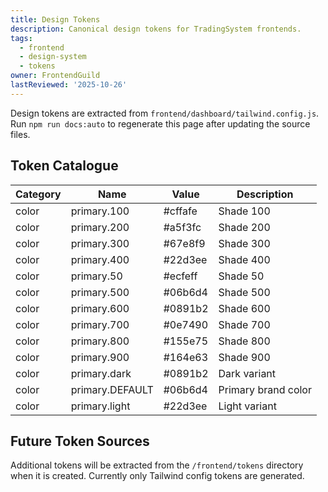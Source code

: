 ```yaml
---
title: Design Tokens
description: Canonical design tokens for TradingSystem frontends.
tags:
  - frontend
  - design-system
  - tokens
owner: FrontendGuild
lastReviewed: '2025-10-26'
---
```


<!-- AUTO-GENERATED by docs:auto - DO NOT EDIT MANUALLY -->
<!-- AUTO-GENERATED by docs:auto - DO NOT EDIT MANUALLY -->
<!-- AUTO-GENERATED by docs:auto - DO NOT EDIT MANUALLY -->
<!-- AUTO-GENERATED by docs:auto - DO NOT EDIT MANUALLY -->
<!-- AUTO-GENERATED by docs:auto - DO NOT EDIT MANUALLY -->
<!-- AUTO-GENERATED by docs:auto - DO NOT EDIT MANUALLY -->
<!-- AUTO-GENERATED by docs:auto - DO NOT EDIT MANUALLY -->
<!-- AUTO-GENERATED by docs:auto - DO NOT EDIT MANUALLY -->
<!-- AUTO-GENERATED by docs:auto - DO NOT EDIT MANUALLY -->
<!-- AUTO-GENERATED by docs:auto - DO NOT EDIT MANUALLY -->
<!-- AUTO-GENERATED by docs:auto - DO NOT EDIT MANUALLY -->
<!-- AUTO-GENERATED by docs:auto - DO NOT EDIT MANUALLY -->
<!-- AUTO-GENERATED by docs:auto - DO NOT EDIT MANUALLY -->
<!-- AUTO-GENERATED by docs:auto - DO NOT EDIT MANUALLY -->
<!-- AUTO-GENERATED by docs:auto - DO NOT EDIT MANUALLY -->
<!-- AUTO-GENERATED by docs:auto - DO NOT EDIT MANUALLY -->
<!-- AUTO-GENERATED by docs:auto - DO NOT EDIT MANUALLY -->
<!-- AUTO-GENERATED by docs:auto - DO NOT EDIT MANUALLY -->
<!-- AUTO-GENERATED by docs:auto - DO NOT EDIT MANUALLY -->
<!-- AUTO-GENERATED by docs:auto - DO NOT EDIT MANUALLY -->
<!-- AUTO-GENERATED by docs:auto - DO NOT EDIT MANUALLY -->
<!-- AUTO-GENERATED by docs:auto - DO NOT EDIT MANUALLY -->
<!-- AUTO-GENERATED by docs:auto - DO NOT EDIT MANUALLY -->
<!-- AUTO-GENERATED by docs:auto - DO NOT EDIT MANUALLY -->
<!-- AUTO-GENERATED by docs:auto - DO NOT EDIT MANUALLY -->
<!-- AUTO-GENERATED by docs:auto - DO NOT EDIT MANUALLY -->
<!-- AUTO-GENERATED by docs:auto - DO NOT EDIT MANUALLY -->
<!-- AUTO-GENERATED by docs:auto - DO NOT EDIT MANUALLY -->
<!-- AUTO-GENERATED by docs:auto - DO NOT EDIT MANUALLY -->
<!-- AUTO-GENERATED by docs:auto - DO NOT EDIT MANUALLY -->
<!-- AUTO-GENERATED by docs:auto - DO NOT EDIT MANUALLY -->
<!-- AUTO-GENERATED by docs:auto - DO NOT EDIT MANUALLY -->
<!-- AUTO-GENERATED by docs:auto - DO NOT EDIT MANUALLY -->
<!-- AUTO-GENERATED by docs:auto - DO NOT EDIT MANUALLY -->
<!-- AUTO-GENERATED by docs:auto - DO NOT EDIT MANUALLY -->
<!-- AUTO-GENERATED by docs:auto - DO NOT EDIT MANUALLY -->
<!-- AUTO-GENERATED by docs:auto - DO NOT EDIT MANUALLY -->
<!-- AUTO-GENERATED by docs:auto - DO NOT EDIT MANUALLY -->
<!-- AUTO-GENERATED by docs:auto - DO NOT EDIT MANUALLY -->
<!-- AUTO-GENERATED by docs:auto - DO NOT EDIT MANUALLY -->
<!-- AUTO-GENERATED by docs:auto - DO NOT EDIT MANUALLY -->
<!-- AUTO-GENERATED by docs:auto - DO NOT EDIT MANUALLY -->
<!-- AUTO-GENERATED by docs:auto - DO NOT EDIT MANUALLY -->
<!-- AUTO-GENERATED by docs:auto - DO NOT EDIT MANUALLY -->
<!-- AUTO-GENERATED by docs:auto - DO NOT EDIT MANUALLY -->
<!-- AUTO-GENERATED by docs:auto - DO NOT EDIT MANUALLY -->
<!-- AUTO-GENERATED by docs:auto - DO NOT EDIT MANUALLY -->
<!-- AUTO-GENERATED by docs:auto - DO NOT EDIT MANUALLY -->
<!-- AUTO-GENERATED by docs:auto - DO NOT EDIT MANUALLY -->
<!-- AUTO-GENERATED by docs:auto - DO NOT EDIT MANUALLY -->
<!-- AUTO-GENERATED by docs:auto - DO NOT EDIT MANUALLY -->
<!-- AUTO-GENERATED by docs:auto - DO NOT EDIT MANUALLY -->
<!-- AUTO-GENERATED by docs:auto - DO NOT EDIT MANUALLY -->
<!-- AUTO-GENERATED by docs:auto - DO NOT EDIT MANUALLY -->
<!-- AUTO-GENERATED by docs:auto - DO NOT EDIT MANUALLY -->
<!-- AUTO-GENERATED by docs:auto - DO NOT EDIT MANUALLY -->
<!-- AUTO-GENERATED by docs:auto - DO NOT EDIT MANUALLY -->
<!-- AUTO-GENERATED by docs:auto - DO NOT EDIT MANUALLY -->
<!-- AUTO-GENERATED by docs:auto - DO NOT EDIT MANUALLY -->
<!-- AUTO-GENERATED by docs:auto - DO NOT EDIT MANUALLY -->
<!-- AUTO-GENERATED by docs:auto - DO NOT EDIT MANUALLY -->
<!-- AUTO-GENERATED by docs:auto - DO NOT EDIT MANUALLY -->
<!-- AUTO-GENERATED by docs:auto - DO NOT EDIT MANUALLY -->
Design tokens are extracted from `frontend/dashboard/tailwind.config.js`. Run `npm run docs:auto` to
regenerate this page after updating the source files.

<!-- AUTO-GENERATED by docs:auto - DO NOT EDIT MANUALLY -->
<!-- Last generated: 2025-10-28T21:54:59.895Z -->
<!-- Source: frontend/dashboard/tailwind.config.js -->

## Token Catalogue

<!-- BEGIN AUTO-GENERATED: Token Catalogue -->

| Category | Name | Value | Description |
|----------|------|-------|-------------|
| color | primary.100 | #cffafe | Shade 100 |
| color | primary.200 | #a5f3fc | Shade 200 |
| color | primary.300 | #67e8f9 | Shade 300 |
| color | primary.400 | #22d3ee | Shade 400 |
| color | primary.50 | #ecfeff | Shade 50 |
| color | primary.500 | #06b6d4 | Shade 500 |
| color | primary.600 | #0891b2 | Shade 600 |
| color | primary.700 | #0e7490 | Shade 700 |
| color | primary.800 | #155e75 | Shade 800 |
| color | primary.900 | #164e63 | Shade 900 |
| color | primary.dark | #0891b2 | Dark variant |
| color | primary.DEFAULT | #06b6d4 | Primary brand color |
| color | primary.light | #22d3ee | Light variant |

<!-- END AUTO-GENERATED: Token Catalogue -->

## Future Token Sources

Additional tokens will be extracted from the `/frontend/tokens` directory when it is created.
Currently only Tailwind config tokens are generated.
